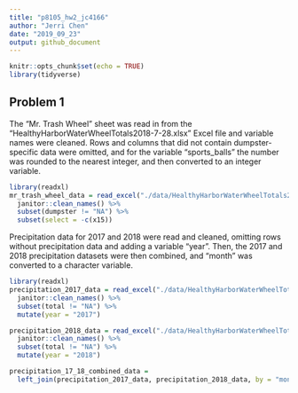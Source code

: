 ```yaml
---
title: "p8105_hw2_jc4166"
author: "Jerri Chen"
date: "2019_09_23"
output: github_document
---
```


```r
knitr::opts_chunk$set(echo = TRUE)
library(tidyverse)
```

## Problem 1

The "Mr. Trash Wheel" sheet was read in from the "HealthyHarborWaterWheelTotals2018-7-28.xlsx" Excel file and variable names were cleaned. Rows and columns that did not contain dumpster-specific data were omitted, and for the variable "sports_balls" the number was rounded to the nearest integer, and then converted to an integer variable.
```r
library(readxl)
mr_trash_wheel_data = read_excel("./data/HealthyHarborWaterWheelTotals2018-7-28.xlsx", sheet = "Mr. Trash Wheel") %>% 
  janitor::clean_names() %>%
  subset(dumpster != "NA") %>%
  subset(select = -c(x15))
```

Precipitation data for 2017 and 2018 were read and cleaned, omitting rows without precipitation data and adding a variable "year". Then, the 2017 and 2018 precipitation datasets were then combined, and "month" was converted to a character variable.
```r
library(readxl)
precipitation_2017_data = read_excel("./data/HealthyHarborWaterWheelTotals2018-7-28.xlsx", sheet = "2017 Precipitation", range = "A2:B14") %>% 
  janitor::clean_names() %>%
  subset(total != "NA") %>%
  mutate(year = "2017")

precipitation_2018_data = read_excel("./data/HealthyHarborWaterWheelTotals2018-7-28.xlsx", sheet = "2018 Precipitation", range = "A2:B14") %>% 
  janitor::clean_names() %>%
  subset(total != "NA") %>%
  mutate(year = "2018")

precipitation_17_18_combined_data = 
  left_join(precipitation_2017_data, precipitation_2018_data, by = "month")
```
